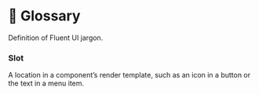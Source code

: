 
<Meta title="Glossary" />

# 📙 Glossary

Definition of Fluent UI jargon.

### Slot

A location in a component’s render template, such as an icon in a button or the text in a menu item.
